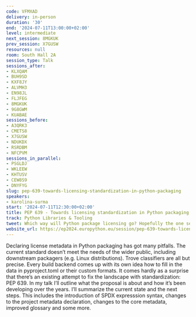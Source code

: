 ```yaml
---
code: VFMXAD
delivery: in-person
duration: '30'
end: '2024-07-11T13:00:00+02:00'
level: intermediate
next_session: 8MGKUK
prev_session: X7GUSW
resources: null
room: South Hall 2A
session_type: Talk
sessions_after:
- KLXQAM
- BUH9SD
- KXF8JY
- ALVMH3
- EN98JL
- FLJFEG
- 8MGKUK
- 9G8GWM
- KUABAE
sessions_before:
- A3QRK3
- CMETS8
- X7GUSW
- NDUKDX
- RSRDBM
- NFCPVM
sessions_in_parallel:
- PSGLDJ
- WKLEEW
- KHTUSV
- CEW8S9
- DNYFYG
slug: pep-639-towards-licensing-standardization-in-python-packaging
speakers:
- karolina-surma
start: '2024-07-11T12:30:00+02:00'
title: PEP 639 - Towards licensing standardization in Python packaging
track: Python Libraries & Tooling
tweet: Which way will Python package licensing go? Hopefully the one set by PEP 639
website_url: https://ep2024.europython.eu/session/pep-639-towards-licensing-standardization-in-python-packaging
---
```


Declaring license metadata in Python packaging has got many pitfalls. The current standard doesn’t meet the needs of the wider public, including downstream packagers (e.g. Linux distributions). Trove classifiers are all but precise. Every build backend comes up with its own idea how to fill in the data in pyproject.toml or their custom formats. It comes hardly as a surprise that there’s an existing attempt to fix the landscape with standardization: PEP 639. In my talk I’ll outline what the proposal is about and how it’s been developing over the years. I’ll summarize the current state and the next steps. This includes the introduction of SPDX expresssion syntax, changes to the project metadata declaration, changes to the core metadata, improved glossary and some more.
